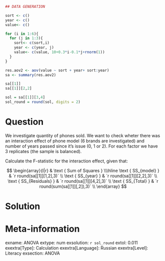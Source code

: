 ```r
## DATA GENERATION

sort <- c()
year <- c()
value<- c()

for (i in 1:6){
  for (j in 1:3){
    sort<- c(sort,i)
    year <- c(year, j)
    value<- c(value, 10+0.3*i-0.1*j+rnorm(1))
  }
}

res.aov2 <- aov(value ~ sort + year+ sort:year)
sa <- summary(res.aov2)

sa[[1]]
sa[[1]][2,2]

sol = sa[[1]][3,4]
sol_round = round(sol, digits = 2)
```

Question
========
We investigate quantity of phones sold.  We want to check wheter there was an interaction effect of phone model (6 brands are investigated) and  number of years passed since it's issue (0, 1 or 2). For each factor we have 3 replicates (the sample is balanced).

Calculate the F-statistic for the interaction effect, given that:

$$
\begin{array}{l|r} 
& \text { Sum of Squares } \\\hline
\text { SS_{model} }  & `r round(sa[[1]][1,2],3)` \\
\text { SS_{year} }  & `r round(sa[[1]][2,2],3)` \\
\text { SS_{Residuals} }  & `r round(sa[[1]][4,2],3)`  \\
\text { SS_{Total} }  & `r round(sum(sa[[1]][,2]),3)` \\
\end{array}
$$


Solution
========


Meta-information
================
exname: ANOVA
extype: num
exsolution: `r sol_round`
extol: 0.011
exextra[Type]: Calculation
exextra[Language]: Russian
exextra[Level]: Literacy
exsection: ANOVA